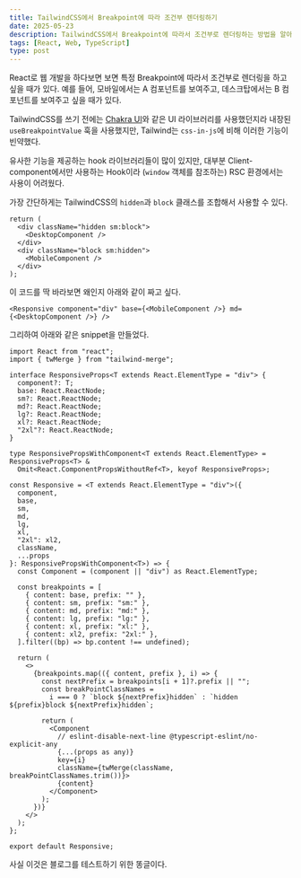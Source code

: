```yaml
---
title: TailwindCSS에서 Breakpoint에 따라 조건부 렌더링하기
date: 2025-05-23
description: TailwindCSS에서 Breakpoint에 따라서 조건부로 렌더링하는 방법을 알아보자.
tags: [React, Web, TypeScript]
type: post
---
```


React로 웹 개발을 하다보면 보면 특정 Breakpoint에 따라서 조건부로 렌더링을 하고 싶을 때가 있다.
예를 들어, 모바일에서는 A 컴포넌트를 보여주고, 데스크탑에서는 B 컴포넌트를 보여주고 싶을 때가 있다.

TailwindCSS를 쓰기 전에는 [Chakra UI](https://chakra-ui.com/)와 같은 UI 라이브러리를 사용했던지라 내장된 `useBreakpointValue` 훅을 사용했지만, Tailwind는 `css-in-js`에 비해 이러한 기능이 빈약했다.

유사한 기능을 제공하는 hook 라이브러리들이 많이 있지만, 대부분 Client-component에서만 사용하는 Hook이라 (`window` 객체를 참조하는) RSC 환경에서는 사용이 어려웠다.

가장 간단하게는 TailwindCSS의 `hidden`과 `block` 클래스를 조합해서 사용할 수 있다.

```tsx
return (
  <div className="hidden sm:block">
    <DesktopComponent />
  </div>
  <div className="block sm:hidden">
    <MobileComponent />
  </div>
);
```

이 코드를 딱 바라보면 왜인지 아래와 같이 짜고 싶다.

```tsx
<Responsive component="div" base={<MobileComponent />} md={<DesktopComponent />} />
```

그리하여 아래와 같은 snippet을 만들었다.

```tsx filename="Responsive.tsx" {1}
import React from "react";
import { twMerge } from "tailwind-merge";

interface ResponsiveProps<T extends React.ElementType = "div"> {
  component?: T;
  base: React.ReactNode;
  sm?: React.ReactNode;
  md?: React.ReactNode;
  lg?: React.ReactNode;
  xl?: React.ReactNode;
  "2xl"?: React.ReactNode;
}

type ResponsivePropsWithComponent<T extends React.ElementType> = ResponsiveProps<T> &
  Omit<React.ComponentPropsWithoutRef<T>, keyof ResponsiveProps>;

const Responsive = <T extends React.ElementType = "div">({
  component,
  base,
  sm,
  md,
  lg,
  xl,
  "2xl": xl2,
  className,
  ...props
}: ResponsivePropsWithComponent<T>) => {
  const Component = (component || "div") as React.ElementType;

  const breakpoints = [
    { content: base, prefix: "" },
    { content: sm, prefix: "sm:" },
    { content: md, prefix: "md:" },
    { content: lg, prefix: "lg:" },
    { content: xl, prefix: "xl:" },
    { content: xl2, prefix: "2xl:" },
  ].filter((bp) => bp.content !== undefined);

  return (
    <>
      {breakpoints.map(({ content, prefix }, i) => {
        const nextPrefix = breakpoints[i + 1]?.prefix || "";
        const breakPointClassNames =
          i === 0 ? `block ${nextPrefix}hidden` : `hidden ${prefix}block ${nextPrefix}hidden`;

        return (
          <Component
            // eslint-disable-next-line @typescript-eslint/no-explicit-any
            {...(props as any)}
            key={i}
            className={twMerge(className, breakPointClassNames.trim())}>
            {content}
          </Component>
        );
      })}
    </>
  );
};

export default Responsive;
```

사실 이것은 블로그를 테스트하기 위한 똥글이다.
